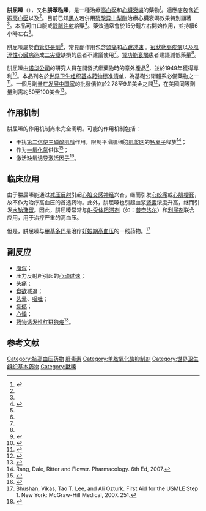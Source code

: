 {{medical}}
{{Drugbox
| verifiedrevid = 443859600
| IUPAC_name = 1-hydrazinylphthalazine
| image = Hydralazine.svg
| alt = Skeletal formula of hydralazine
| width = 125
| image2 = Hydralazine-3D-balls.png
| alt2 = Ball-and-stick model of the hydralazine molecule

<!--Clinical data-->
| tradename =  Apresoline, BiDil, others
| Drugs.com = {{drugs.com|monograph|hydralazine-hydrochloride}}
| MedlinePlus = a682246
| licence_US = Hydralazine
| pregnancy_AU = C
| pregnancy_US = C
| legal_AU = S4
| legal_CA = Rx-only
| legal_UK = POM
| legal_US = Rx-only
| routes_of_administration = [[口服给药|口服给药]]、[[靜脈注射|靜脈注射]]
<!--Pharmacokinetic data-->
| bioavailability = 26–50%
| protein_bound = 85–90%
| metabolism = [[肝臟|肝臟]]
| elimination_half-life = 正常：2–8小時<br>腎損傷：7–16 小時
| excretion = [[尿|Urine]]
| onset             = 5-30 分鐘<ref name=AHFS2016/>
| duration_of_action = 2-6 小時<ref name=AHFS2016/>

<!--Identifiers-->
| IUPHAR_ligand = 7326
| CAS_number_Ref = {{cascite|correct|??}}
| CAS_number = 86-54-4
| ATC_prefix = C02
| ATC_suffix = DB02
| PubChem = 3637
| DrugBank_Ref = {{drugbankcite|correct|drugbank}}
| DrugBank = DB01275
| ChemSpiderID_Ref = {{chemspidercite|correct|chemspider}}
| ChemSpiderID = 3511
| UNII_Ref = {{fdacite|correct|FDA}}
| UNII = 26NAK24LS8
| KEGG_Ref = {{keggcite|correct|kegg}}
| KEGG = D08044
| ChEBI_Ref = {{ebicite|correct|EBI}}
| ChEBI = 5775
| ChEMBL_Ref = {{ebicite|correct|EBI}}
| ChEMBL = 276832

<!--Chemical data-->
| C=8 | H=8 | N=4
| molecular_weight = 160.176 g/mol
| smiles = n2nc(c1ccccc1c2)NN
| StdInChI_Ref = {{stdinchicite|correct|chemspider}}
| StdInChI = 1S/C8H8N4/c9-11-8-7-4-2-1-3-6(7)5-10-12-8/h1-5H,9H2,(H,11,12)
| StdInChIKey_Ref = {{stdinchicite|correct|chemspider}}
| StdInChIKey = RPTUSVTUFVMDQK-UHFFFAOYSA-N
}}
<!-- Definition and medical uses -->
'''肼屈嗪'''（{{lang|en|Hydralazine}}），又名'''肼苯哒嗪'''，是一種治療[[高血壓|高血壓]]和[[心臟衰竭|心臟衰竭]]的藥物<ref name=AHFS2016>{{cite web|title=Hydralazine Hydrochloride|url=https://www.drugs.com/monograph/hydralazine-hydrochloride.html|publisher=The American Society of Health-System Pharmacists|accessdate=8 December 2016|archive-date=2016-12-21|archive-url=https://web.archive.org/web/20161221010517/https://www.drugs.com/monograph/hydralazine-hydrochloride.html|dead-url=no}}</ref>。適應症包含[[妊娠高血壓|妊娠高血壓]]以及{{tsl|en|hypertensive emergency|高血壓急症}}<ref name=WHO2008/>。目前已知[[黑人|黑人]]若併用[[硝酸异山梨酯|硝酸异山梨酯]]治療心臟衰竭效果特別顯著<ref name=AHFS2016/>。本品可由口服或[[靜脈注射|靜脈注射]]給藥<ref name=WHO2008>{{cite book|title=WHO Model Formulary 2008|date=2009|publisher=World Health Organization|isbn=9789241547659|page=280|url=http://apps.who.int/medicinedocs/documents/s16879e/s16879e.pdf|accessdate=8 December 2016|archive-date=2016-12-13|archive-url=https://web.archive.org/web/20161213060118/http://apps.who.int/medicinedocs/documents/s16879e/s16879e.pdf|dead-url=no}}</ref>。藥效通常會於15分鐘左右開始作用，並持續6小時左右<ref name=AHFS2016/>。

<!-- Side effects and mechanism -->
肼屈嗪屬於[[血管舒張|血管舒張劑]]<ref name=AHFS2016/>，常見副作用包含[[頭痛|頭痛]]和[[心跳过速|心跳过速]]<!-- <ref name=AHFS2016/> -->。[[冠狀動脈疾病|冠狀動脈疾病]]以及[[風溼熱|風溼性心臟病]]造成[[二尖瓣|二尖瓣]]缺損的患者不建議使用<ref name=AHFS2016/>。[[腎功能衰竭|腎功能衰竭]]患者建議減低藥量<ref name=WHO2008/>。

<!-- Society and culture -->
肼屈嗪由[[诺华公司|诺华公司]]的研究人員在開發抗瘧藥物時的意外產品<ref name=Wermuth>{{cite book|last1=Wermuth|first1=Camille Georges|title=The Practice of Medicinal Chemistry|publisher=Academic Press|isbn=9780080568775|page=12|url=https://books.google.com/books?id=Qmt1_DQkCpEC&pg=PA12|language=en}}</ref>，並於1949年獲得專利<ref>{{cite book|title=Progress in Drug Research/Fortschritte der Arzneimittelforschung/Progrés des recherches pharmaceutiques|date=2013|publisher=Birkhäuser|isbn=9783034870948|page=206|url=https://books.google.ca/books?id=i8LzBwAAQBAJ&pg=PA206|language=en|access-date=2017-05-31|archive-date=2016-12-20|archive-url=https://web.archive.org/web/20161220130333/https://books.google.ca/books?id=i8LzBwAAQBAJ&pg=PA206|dead-url=no}}</ref>。本品列名於[[世界卫生组织基本药物标准清单|世界卫生组织基本药物标准清单]]，為基礎公衛體系必備藥物之一<ref name=WHO19th>{{cite web|title=WHO Model List of Essential Medicines (19th List)|url=http://www.who.int/medicines/publications/essentialmedicines/EML_2015_FINAL_amended_NOV2015.pdf?ua=1|work=World Health Organization|accessdate=8 December 2016|date=April 2015|archive-date=2016-12-13|archive-url=https://web.archive.org/web/20161213052708/http://www.who.int/medicines/publications/essentialmedicines/EML_2015_FINAL_amended_NOV2015.pdf?ua=1|dead-url=no}}</ref>。一個月劑量在[[发展中国家|发展中国家]]的批發價位於2.78至9.11美金之間<ref name=ERC2014>{{cite web|title=Hydralazine|url=http://erc.msh.org/dmpguide/resultsdetail.cfm?language=english&code=HDZ25T&s_year=2014&year=2014&str=25%20mg&desc=Hydralazine&pack=new&frm=TAB-CAP&rte=PO&class_code2=12%2E3%2E&supplement=&class_name=%2812%2E3%2E%29Antihypertensive%20medicines%3Cbr%3E|website=International Drug Price Indicator Guide|accessdate=8 December 2016}}{{dead link|date=2018年1月 |bot=InternetArchiveBot |fix-attempted=yes }}</ref>，在美國同等劑量則需約50至100美金<ref name=Ric2015>{{cite book|last1=Hamilton|first1=Richart|title=Tarascon Pocket Pharmacopoeia 2015 Deluxe Lab-Coat Edition|date=2015|publisher=Jones & Bartlett Learning|isbn=9781284057560|page=145}}</ref>。

==作用机制==

肼屈嗪的作用机制尚未完全阐明。可能的作用机制包括：
* 干扰[[第二信使|第二信使]][[三磷酸肌醇|三磷酸肌醇]]作用，限制平滑肌细胞[[肌浆网|肌浆网]]的[[钙|钙离子]]释放<ref name="Rand and Dale">Rang, Dale, Ritter and Flower. Pharmacology. 6th Ed, 2007.</ref>；
* 作为[[一氧化氮|一氧化氮]]供体<ref name="urlantihtn">{{cite web|url=http://faculty.swosu.edu/scott.long/phcl/antihtn.htm|title=antihtn|format=|work=|accessdate=2008-10-05|deadurl=yes|archiveurl=https://web.archive.org/web/20081201140202/http://faculty.swosu.edu/scott.long/phcl/antihtn.htm|archivedate=2008-12-01}}</ref>；
* 激活[[缺氧诱导激活因子|缺氧诱导激活因子]]<ref name="pmid15192023">{{cite journal en |author=Knowles HJ, Tian YM, Mole DR, Harris AL |title=Novel mechanism of action for hydralazine: induction of hypoxia-inducible factor-1alpha, vascular endothelial growth factor, and angiogenesis by inhibition of prolyl hydroxylases |journal=Circ. Res. |volume=95 |issue=2 |pages=162–9 |pmid=15192023 |doi=10.1161/01.RES.0000134924.89412.70 |url=http://circres.ahajournals.org/cgi/pmidlookup?view=long&pmid=15192023 |date=July 2004 |access-date=2009-05-22 |archive-url=https://archive.is/20130112154811/http://circres.ahajournals.org/cgi/pmidlookup?view=long&pmid=15192023 |archive-date=2013-01-12 |dead-url=yes }}</ref>。

==临床应用==
由于肼屈嗪能通过[[减压反射|减压反射]]引起[[心脏|心脏]][[交感神经|交感神经]]兴奋，继而引发[[心绞痛|心绞痛]]或[[心肌梗死|心肌梗死]]，故不作为治疗高血压的首选药物。此外，肼屈嗪也引起血浆[[肾素|肾素]]浓度升高，继而引发[[水钠潴留|水钠潴留]]。因此，肼屈嗪常常与[[β-受体阻滞剂|β-受体阻滞剂]]（如：[[普奈洛尔|普奈洛尔]]）和[[利尿剂|利尿剂]]联合应用，用于治疗严重的高血压。

但是，肼屈嗪与[[甲基多巴|甲基多巴]]是治疗[[妊娠期高血压|妊娠期高血压]]的一线药物。<ref name=Bhushan>Bhushan, Vikas, Tao T. Lee, and Ali Ozturk. First Aid for the USMLE Step 1. New York: McGraw-Hill Medical, 2007. 251.</ref>

==副反应==
* [[腹泻|腹泻]]；
* 压力反射所引起的[[心动过速|心动过速]]；
* [[头痛|头痛]]；
* [[食欲|食欲]]减退；
* [[头晕|头晕]]、[[呕吐|呕吐]]；
* [[抑郁|抑郁]]；
* [[心悸|心悸]]；
* [[药物诱发性红斑狼疮|药物诱发性红斑狼疮]]<ref name="pmid17404230">{{cite journal en|author=Mazari L, Ouarzane M, Zouali M |title=Subversion of B lymphocyte tolerance by hydralazine, a potential mechanism for drug-induced lupus |journal=Proc. Natl. Acad. Sci. U.S.A. |volume=104 |issue=15 |pages=6317–22 |pmid=17404230 |pmc=1851062 |doi=10.1073/pnas.0610434104 |url=http://www.pnas.org/cgi/pmidlookup?view=long&pmid=17404230|date=April 2007}}</ref>。

==参考文献==
{{reflist|2}}

{{Nonsympatholytic vasodilatory antihypertensives}}
{{Hydrazines}}

[[Category:抗高血压药物|Category:抗高血压药物]]
[[Category:肝毒素|]]
[[Category:单胺氧化酶抑制剂|Category:单胺氧化酶抑制剂]]
[[Category:世界卫生组织基本药物|Category:世界卫生组织基本药物]]
[[Category:酞嗪|Category:酞嗪]]